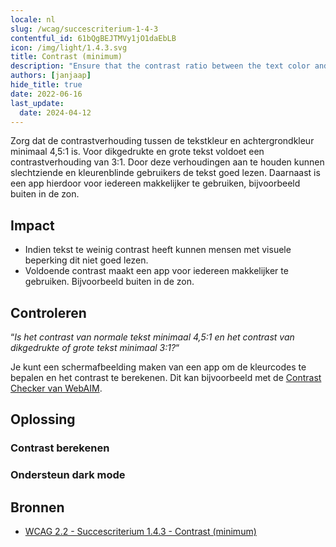 ```yaml
---
locale: nl
slug: /wcag/succescriterium-1-4-3
contentful_id: 61bQgBEJTMVy1jO1daEbLB
icon: /img/light/1.4.3.svg
title: Contrast (minimum)
description: "Ensure that the contrast ratio between the text color and background color is at least 4.5:1. For bold and large text, a ratio of 3:1 is sufficient."
authors: [janjaap]
hide_title: true
date: 2022-06-16
last_update:
  date: 2024-04-12
---
```


<Hero
  title="Contrast (minimum)"
  image="/img/light/1.4.3.svg"
  alt="WCAG 1.4.3 - Logo"
  prefix="Succescriterium 1.4.3"
  suffix="Niveau AA"
/>

Zorg dat de contrastverhouding tussen de tekstkleur en achtergrondkleur minimaal 4,5:1 is. Voor dikgedrukte en grote tekst voldoet een contrastverhouding van 3:1. Door deze verhoudingen aan te houden kunnen slechtziende en kleurenblinde gebruikers de tekst goed lezen. Daarnaast is een app hierdoor voor iedereen makkelijker te gebruiken, bijvoorbeeld buiten in de zon.

## Impact

- Indien tekst te weinig contrast heeft kunnen mensen met visuele beperking dit niet goed lezen.
- Voldoende contrast maakt een app voor iedereen makkelijker te gebruiken. Bijvoorbeeld buiten in de zon.

## Controleren

“*Is het contrast van normale tekst minimaal 4,5:1 en het contrast van dikgedrukte of grote tekst minimaal 3:1?*“

Je kunt een schermafbeelding maken van een app om de kleurcodes te bepalen en het contrast te berekenen. Dit kan bijvoorbeeld met de [Contrast Checker van WebAIM](https://webaim.org/resources/contrastchecker/).

## Oplossing

### Contrast berekenen

<CodeSample id="screen-contrast" locale="nl"/>

### Ondersteun dark mode

<CodeSample id="screen-dark-mode" locale="nl"/>

## Bronnen

- [WCAG 2.2 - Succescriterium 1.4.3 - Contrast (minimum)](https://www.w3.org/Translations/WCAG22-nl/#contrast-minimum)
